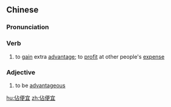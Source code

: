 {{also|占便宜}}
==Chinese==
{{zh-forms|s=占便宜|t2=占便宜|type=12}}

===Pronunciation===
{{zh-pron
|m=zhànpiányí,tl=y
|c=zim3 pin4 ji4
|cat=v,a
}}

===Verb===
{{zh-verb}}

# to [[gain]] extra [[advantage]]; to [[profit]] at other people's [[expense]]

===Adjective===
{{zh-adj}}

# to be [[advantageous]]

[[hu:佔便宜]]
[[zh:佔便宜]]